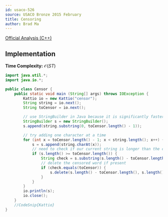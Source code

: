 ```yaml
---
id: usaco-526
source: USACO Bronze 2015 February
title: Censoring
author: Brad Ma
---
```


[Official Analysis (C++)](http://www.usaco.org/current/data/sol_censor_bronze.html)

## Implementation

**Time Complexity:** $\mathcal{O}(ST)$

<LanguageSection>

<JavaSection>

```java
import java.util.*;
import java.io.*;

public class Censor {
	public static void main (String[] args) throws IOException {
		Kattio io = new Kattio("censor");
		String string = io.next();
		String toCensor = io.next();

		// use StringBuilder in Java because it is significantly faster
		StringBuilder s = new StringBuilder();
		s.append(string.substring(0, toCensor.length() - 1));

		// try adding one character at a time
		for (int x = toCensor.length() - 1; x < string.length(); x++) {
			s = s.append(string.charAt(x));
			// need to check if our current string is longer than the censored word
			if (s.length() >= toCensor.length()) {
				String check = s.substring(s.length() - toCensor.length());
				// delete the censored word if present
				if (check.equals(toCensor)) {
					s.delete(s.length() - toCensor.length(), s.length());
				}
			}
		}
		io.println(s);
		io.close();
	}
	//CodeSnip{Kattio}		
}
```

</JavaSection>

</LanguageSection>
